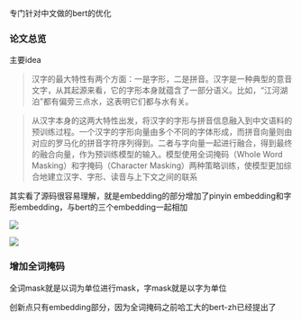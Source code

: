 专门针对中文做的bert的优化

### 论文总览

主要idea

>汉字的最大特性有两个方面：一是字形，二是拼音。汉字是一种典型的意音文字，从其起源来看，它的字形本身就蕴含了一部分语义。比如，“江河湖泊”都有偏旁三点水，这表明它们都与水有关。

>从汉字本身的这两大特性出发，将汉字的字形与拼音信息融入到中文语料的预训练过程。一个汉字的字形向量由多个不同的字体形成，而拼音向量则由对应的罗马化的拼音字符序列得到。二者与字向量一起进行融合，得到最终的融合向量，作为预训练模型的输入。模型使用全词掩码（Whole Word Masking）和字掩码（Character Masking）两种策略训练，使模型更加综合地建立汉字、字形、读音与上下文之间的联系


其实看了源码很容易理解，就是embedding的部分增加了pinyin embedding和字形embedding，与bert的三个embedding一起相加



![](figs/chinesebert-1.png)

![](figs/chinesebert-2.png)

### 增加全词掩码

全词mask就是以词为单位进行mask，字mask就是以字为单位


创新点只有embedding部分，因为全词掩码之前哈工大的bert-zh已经提出了